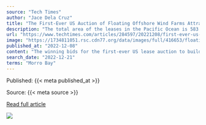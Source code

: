 ```yaml
---
source: "Tech Times"
author: "Jace Dela Cruz"
title: "The First-Ever US Auction of Floating Offshore Wind Farms Attracts $757 Million in Winning Bids"
description: "The total area of the leases in the Pacific Ocean is 583 square miles (1,510 square kilometers)."
url: "https://www.techtimes.com/articles/284597/20221208/first-ever-us-auction-floating-offshore-wind-farm-attracts-757-million-winning-bids.htm"
image: "https://1734811051.rsc.cdn77.org/data/images/full/416653/floating-windfarm-inaugurated-off-the-coast-of-aberdeen.jpg"
published_at: "2022-12-08"
content: "The winning bids for the first-ever US lease auction to build industrial-scale floating wind farms off the West Coast totaled $757 million on Wednesday, coming from largely European businesses, accor… [+2745 chars]"
search_date: "2022-12-21"
terms: "Morro Bay"
---
```



Published: {{< meta published_at >}}


Source: {{< meta source >}}


[Read full article]({{< meta url >}})



![](`r rmarkdown::metadata$image[1]`)
